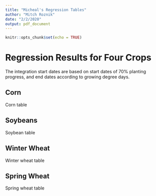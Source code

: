 ```yaml
---
title: "Micheal's Regression Tables"
author: "Mitch Roznik"
date: "2/2/2020"
output: pdf_document
---
```


```r
knitr::opts_chunk$set(echo = TRUE)
```
# Regression Results for Four Crops
The integration start dates are based on start dates of 70% planting progress, and end dates according to growing degree days. 

## Corn
Corn table
\begin{table}[h!] \centering 
  \caption{} 
  \label{} 
\begin{tabular}{@{\extracolsep{5pt}}lcc} 
\\[-1.8ex]\hline 
\hline \\[-1.8ex] 
\\[-1.8ex] & \multicolumn{2}{c}{Corn Yield} \\ 
 & Integrated NDVI & Max NDVI \\ 
\\[-1.8ex] & (1) & (2)\\ 
\hline \\[-1.8ex] 
 NDVI & 106.608$^{***}$ & $-$1,769.978$^{***}$ \\ 
  & (3.544) & (69.445) \\ 
  & & \\ 
 NDVI-squared & $-$7.281$^{***}$ & 1,509.291$^{***}$ \\ 
  & (0.286) & (44.649) \\ 
  & & \\ 
 Constant & $-$172.820$^{***}$ & 632.934$^{***}$ \\ 
  & (12.362) & (27.485) \\ 
  & & \\ 
\textit{N} & 6,422 & 6,929 \\ 
R$^{2}$ & 0.578 & 0.785 \\ 
Adjusted R$^{2}$ & 0.543 & 0.767 \\ 
Residual Std. Error & 21.153 (df = 5926) & 15.016 (df = 6394) \\ 
F Statistic & 16.388$^{***}$ (df = 495; 5926) & 43.760$^{***}$ (df = 534; 6394) \\ 
\hline 
\hline \\[-1.8ex] 
\textit{Notes:} & \multicolumn{2}{r}{$^{***}$Significant at the 1 percent level.} \\ 
 & \multicolumn{2}{r}{$^{**}$Significant at the 5 percent level.} \\ 
 & \multicolumn{2}{r}{$^{*}$Significant at the 10 percent level.} \\ 
\end{tabular} 
\end{table} 
\clearpage

## Soybeans
Soybean table
\begin{table}[h!] \centering 
  \caption{} 
  \label{} 
\begin{tabular}{@{\extracolsep{5pt}}lcc} 
\\[-1.8ex]\hline 
\hline \\[-1.8ex] 
\\[-1.8ex] & \multicolumn{2}{c}{Soybean Yield} \\ 
 & Integrated NDVI & Max NDVI \\ 
\\[-1.8ex] & (1) & (2)\\ 
\hline \\[-1.8ex] 
 NDVI & 12.519$^{***}$ & $-$257.613$^{***}$ \\ 
  & (0.800) & (23.198) \\ 
  & & \\ 
 NDVI-squared & $-$1.301$^{***}$ & 251.170$^{***}$ \\ 
  & (0.100) & (14.658) \\ 
  & & \\ 
 Constant & 25.570$^{***}$ & 92.499$^{***}$ \\ 
  & (2.340) & (9.329) \\ 
  & & \\ 
\textit{N} & 7,280 & 7,345 \\ 
R$^{2}$ & 0.573 & 0.771 \\ 
Adjusted R$^{2}$ & 0.537 & 0.752 \\ 
Residual Std. Error & 6.656 (df = 6718) & 4.950 (df = 6778) \\ 
F Statistic & 16.058$^{***}$ (df = 561; 6718) & 40.383$^{***}$ (df = 566; 6778) \\ 
\hline 
\hline \\[-1.8ex] 
\textit{Notes:} & \multicolumn{2}{r}{$^{***}$Significant at the 1 percent level.} \\ 
 & \multicolumn{2}{r}{$^{**}$Significant at the 5 percent level.} \\ 
 & \multicolumn{2}{r}{$^{*}$Significant at the 10 percent level.} \\ 
\end{tabular} 
\end{table} 
\clearpage

## Winter Wheat 
Winter wheat table
\begin{table}[h!] \centering 
  \caption{} 
  \label{} 
\begin{tabular}{@{\extracolsep{5pt}}lcc} 
\\[-1.8ex]\hline 
\hline \\[-1.8ex] 
\\[-1.8ex] & \multicolumn{2}{c}{Winter-Wheat Yield} \\ 
 & Integrated NDVI & Max NDVI \\ 
\\[-1.8ex] & (1) & (2)\\ 
\hline \\[-1.8ex] 
 NDVI & $-$0.488 & 163.705$^{***}$ \\ 
  & (3.358) & (27.343) \\ 
  & & \\ 
 NDVI-squared & 0.042 & $-$75.077$^{***}$ \\ 
  & (1.010) & (21.378) \\ 
  & & \\ 
 Constant & 56.867$^{***}$ & $-$19.338$^{**}$ \\ 
  & (3.751) & (9.263) \\ 
  & & \\ 
\textit{N} & 1,807 & 1,807 \\ 
R$^{2}$ & 0.753 & 0.791 \\ 
Adjusted R$^{2}$ & 0.732 & 0.773 \\ 
Residual Std. Error (df = 1666) & 9.658 & 8.886 \\ 
F Statistic (df = 140; 1666) & 36.270$^{***}$ & 44.995$^{***}$ \\ 
\hline 
\hline \\[-1.8ex] 
\textit{Notes:} & \multicolumn{2}{r}{$^{***}$Significant at the 1 percent level.} \\ 
 & \multicolumn{2}{r}{$^{**}$Significant at the 5 percent level.} \\ 
 & \multicolumn{2}{r}{$^{*}$Significant at the 10 percent level.} \\ 
\end{tabular} 
\end{table}
\clearpage

## Spring Wheat
Spring wheat table
\begin{table}[h!] \centering 
  \caption{} 
  \label{} 
\begin{tabular}{@{\extracolsep{5pt}}lcc} 
\\[-1.8ex]\hline 
\hline \\[-1.8ex] 
\\[-1.8ex] & \multicolumn{2}{c}{Spring-Wheat Yield} \\ 
 & Integrated NDVI & Max NDVI \\ 
\\[-1.8ex] & (1) & (2)\\ 
\hline \\[-1.8ex] 
 NDVI & 76.225$^{***}$ & 79.227 \\ 
  & (19.484) & (90.403) \\ 
  & & \\ 
 NDVI-squared & $-$14.413$^{***}$ & 13.513 \\ 
  & (4.633) & (64.918) \\ 
  & & \\ 
 Constant & $-$36.167$^{*}$ & $-$17.612 \\ 
  & (20.103) & (30.704) \\ 
  & & \\ 
\textit{N} & 286 & 286 \\ 
R$^{2}$ & 0.221 & 0.422 \\ 
Adjusted R$^{2}$ & 0.213 & 0.416 \\ 
Residual Std. Error (df = 282) & 10.496 & 9.042 \\ 
F Statistic (df = 3; 282) & 26.732$^{***}$ & 68.700$^{***}$ \\ 
\hline 
\hline \\[-1.8ex] 
\textit{Notes:} & \multicolumn{2}{r}{$^{***}$Significant at the 1 percent level.} \\ 
 & \multicolumn{2}{r}{$^{**}$Significant at the 5 percent level.} \\ 
 & \multicolumn{2}{r}{$^{*}$Significant at the 10 percent level.} \\ 
\end{tabular} 
\end{table} 
\clearpage
